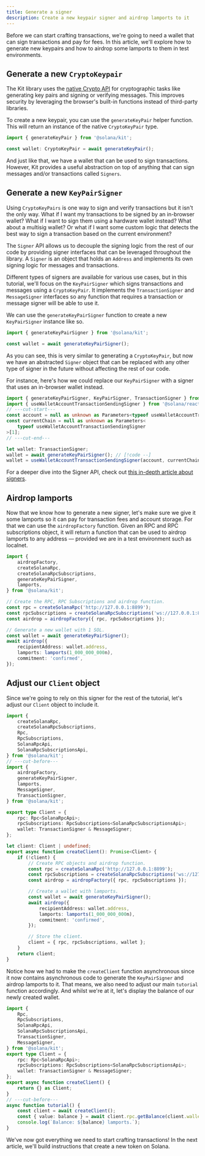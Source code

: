 ```yaml
---
title: Generate a signer
description: Create a new keypair signer and airdrop lamports to it
---
```


Before we can start crafting transactions, we're going to need a wallet that can sign transactions and pay for fees. In this article, we'll explore how to generate new keypairs and how to airdrop some lamports to them in test environments.

## Generate a new `CryptoKeypair`

The Kit library uses the [native Crypto API](https://developer.mozilla.org/en-US/docs/Web/API/Crypto) for cryptographic tasks like generating key pairs and signing or verifying messages. This improves security by leveraging the browser's built-in functions instead of third-party libraries.

To create a new keypair, you can use the `generateKeyPair` helper function. This will return an instance of the native `CryptoKeyPair` type.

```ts twoslash
import { generateKeyPair } from '@solana/kit';

const wallet: CryptoKeyPair = await generateKeyPair();
```

And just like that, we have a wallet that can be used to sign transactions. However, Kit provides a useful abstraction on top of anything that can sign messages and/or transactions called `Signers`.

## Generate a new `KeyPairSigner`

Using `CryptoKeyPairs` is one way to sign and verify transactions but it isn't the only way. What if I want my transactions to be signed by an in-browser wallet? What if I want to sign them using a hardware wallet instead? What about a multisig wallet? Or what if I want some custom logic that detects the best way to sign a transaction based on the current environment?

The `Signer` API allows us to decouple the signing logic from the rest of our code by providing signer interfaces that can be leveraged throughout the library. A `Signer` is an object that holds an `Address` and implements its own signing logic for messages and transactions.

Different types of signers are available for various use cases, but in this tutorial, we'll focus on the `KeyPairSigner` which signs transactions and messages using a `CryptoKeyPair`. It implements the `TransactionSigner` and `MessageSigner` interfaces so any function that requires a transaction or message signer will be able to use it.

We can use the `generateKeyPairSigner` function to create a new `KeyPairSigner` instance like so.

```ts twoslash
import { generateKeyPairSigner } from '@solana/kit';

const wallet = await generateKeyPairSigner();
```

As you can see, this is very similar to generating a `CryptoKeyPair`, but now we have an abstracted `Signer` object that can be replaced with any other type of signer in the future without affecting the rest of our code.

For instance, here's how we could replace our `KeyPairSigner` with a signer that uses an in-browser wallet instead.

```ts twoslash
import { generateKeyPairSigner, KeyPairSigner, TransactionSigner } from '@solana/kit';
import { useWalletAccountTransactionSendingSigner } from '@solana/react';
// ---cut-start---
const account = null as unknown as Parameters<typeof useWalletAccountTransactionSendingSigner>[0];
const currentChain = null as unknown as Parameters<
    typeof useWalletAccountTransactionSendingSigner
>[1];
// ---cut-end---

let wallet: TransactionSigner;
wallet = await generateKeyPairSigner(); // [!code --]
wallet = useWalletAccountTransactionSendingSigner(account, currentChain); // [!code ++]
```

For a deeper dive into the Signer API, check out [this in-depth article about signers](/docs/concepts/signers).

## Airdrop lamports

Now that we know how to generate a new signer, let's make sure we give it some lamports so it can pay for transaction fees and account storage. For that we can use the `airdropFactory` function. Given an RPC and RPC subscriptions object, it will return a function that can be used to airdrop lamports to any address — provided we are in a test environment such as localnet.

```ts twoslash
import {
    airdropFactory,
    createSolanaRpc,
    createSolanaRpcSubscriptions,
    generateKeyPairSigner,
    lamports,
} from '@solana/kit';

// Create the RPC, RPC Subscriptions and airdrop function.
const rpc = createSolanaRpc('http://127.0.0.1:8899');
const rpcSubscriptions = createSolanaRpcSubscriptions('ws://127.0.0.1:8900');
const airdrop = airdropFactory({ rpc, rpcSubscriptions });

// Generate a new wallet with 1 SOL.
const wallet = await generateKeyPairSigner();
await airdrop({
    recipientAddress: wallet.address,
    lamports: lamports(1_000_000_000n),
    commitment: 'confirmed',
});
```

## Adjust our `Client` object

Since we're going to rely on this signer for the rest of the tutorial, let's adjust our `Client` object to include it.

```ts twoslash title="src/client.ts"
import {
    createSolanaRpc,
    createSolanaRpcSubscriptions,
    Rpc,
    RpcSubscriptions,
    SolanaRpcApi,
    SolanaRpcSubscriptionsApi,
} from '@solana/kit';
// ---cut-before---
import {
    airdropFactory,
    generateKeyPairSigner,
    lamports,
    MessageSigner,
    TransactionSigner,
} from '@solana/kit';

export type Client = {
    rpc: Rpc<SolanaRpcApi>;
    rpcSubscriptions: RpcSubscriptions<SolanaRpcSubscriptionsApi>;
    wallet: TransactionSigner & MessageSigner;
};

let client: Client | undefined;
export async function createClient(): Promise<Client> {
    if (!client) {
        // Create RPC objects and airdrop function.
        const rpc = createSolanaRpc('http://127.0.0.1:8899');
        const rpcSubscriptions = createSolanaRpcSubscriptions('ws://127.0.0.1:8900');
        const airdrop = airdropFactory({ rpc, rpcSubscriptions });

        // Create a wallet with lamports.
        const wallet = await generateKeyPairSigner();
        await airdrop({
            recipientAddress: wallet.address,
            lamports: lamports(1_000_000_000n),
            commitment: 'confirmed',
        });

        // Store the client.
        client = { rpc, rpcSubscriptions, wallet };
    }
    return client;
}
```

Notice how we had to make the `createClient` function asynchronous since it now contains asynchronous code to generate the `KeyPairSigner` and airdrop lamports to it. That means, we also need to adjust our main `tutorial` function accordingly. And whilst we're at it, let's display the balance of our newly created wallet.

```ts twoslash title="src/index.ts"
import {
    Rpc,
    RpcSubscriptions,
    SolanaRpcApi,
    SolanaRpcSubscriptionsApi,
    TransactionSigner,
    MessageSigner,
} from '@solana/kit';
export type Client = {
    rpc: Rpc<SolanaRpcApi>;
    rpcSubscriptions: RpcSubscriptions<SolanaRpcSubscriptionsApi>;
    wallet: TransactionSigner & MessageSigner;
};
export async function createClient() {
    return {} as Client;
}
// ---cut-before---
async function tutorial() {
    const client = await createClient();
    const { value: balance } = await client.rpc.getBalance(client.wallet.address).send();
    console.log(`Balance: ${balance} lamports.`);
}
```

We've now got everything we need to start crafting transactions! In the next article, we'll build instructions that create a new token on Solana.
